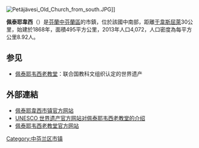 [[File:Petäjävesi_Old_Church_from_south.JPG|thumb]]]]

'''佩泰耶韋西'''（{{lang-fi|Petäjävesi}}）是[[芬蘭|芬蘭]][[中芬蘭區|中芬蘭區]]的市鎮，位於該國中南部，距離[[于韋斯屈萊|于韋斯屈萊]]30公里，始建於1868年，面積495平方公里，2013年人口4,072，人口密度為每平方公里8.92人。

== 参见 ==
* [[佩泰耶韦西老教堂|佩泰耶韦西老教堂]]：联合国教科文组织认定的世界遗产

==外部連結==
{{commonscat|Petäjävesi}}
* [https://www.petajavesi.fi/ 佩泰耶韋西市镇官方网站] {{Wayback|url=https://www.petajavesi.fi/ |date=20220522070828 }} {{fi}} {{en}}
* [http://whc.unesco.org/en/list/584/ UNESCO 世界遗产官方网站对佩泰耶韦西老教堂的介绍] {{Wayback|url=http://whc.unesco.org/en/list/584/ |date=20220515193124 }}
* [https://petajavesioldchurch.fi/ 佩泰耶韦西老教堂官方网站] {{Wayback|url=https://petajavesioldchurch.fi/ |date=20210516183743 }} {{fi}} {{en}}

{{Finland-geo-stub}}
[[Category:中芬兰区市镇|Category:中芬兰区市镇]]